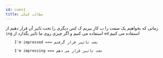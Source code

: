 ```yaml
---
id: cues1
title: مطالب کمکی
---
```


زمانی که بخواهیم یک صفت را ب کار ببریم ک کس دیگری را تحت تاثیر آن قرار دهیم از `ing` استفاده می کنیم و اگر چیزی روی ما تاثیر بگذارد از `ed` استفاده می کنیم
```text
    I'm impressed === تحت تاثیر قرار گرفتم

    I'm impressing === تحت تاثیر قرار می دهم
```
